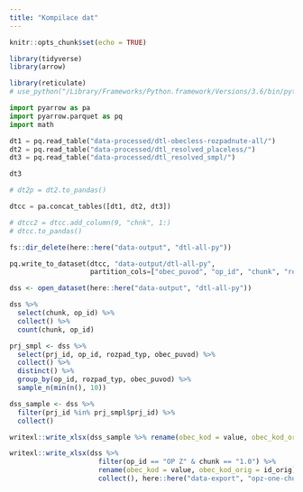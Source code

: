 ```yaml
---
title: "Kompilace dat"
---
```


```r
knitr::opts_chunk$set(echo = TRUE)

library(tidyverse)
library(arrow)

library(reticulate)
# use_python("/Library/Frameworks/Python.framework/Versions/3.6/bin/python3")
```

```python
import pyarrow as pa
import pyarrow.parquet as pq
import math
```


```python
dt1 = pq.read_table("data-processed/dtl-obecless-rozpadnute-all/")
dt2 = pq.read_table("data-processed/dtl_resolved_placeless/")
dt3 = pq.read_table("data-processed/dtl_resolved_smpl/")
```


```python
dt3
```



```python
# dt2p = dt2.to_pandas()

dtcc = pa.concat_tables([dt1, dt2, dt3])

# dtcc2 = dtcc.add_column(9, "chnk", 1:)
# dtcc.to_pandas()
```

```r
fs::dir_delete(here::here("data-output", "dtl-all-py"))
```

```python
pq.write_to_dataset(dtcc, "data-output/dtl-all-py", 
                    partition_cols=["obec_puvod", "op_id", "chunk", "rozpad_typ"])

```

```r
dss <- open_dataset(here::here("data-output", "dtl-all-py"))
```

```r
dss %>% 
  select(chunk, op_id) %>% 
  collect() %>% 
  count(chunk, op_id)
```

```r
prj_smpl <- dss %>% 
  select(prj_id, op_id, rozpad_typ, obec_puvod) %>% 
  collect() %>% 
  distinct() %>% 
  group_by(op_id, rozpad_typ, obec_puvod) %>% 
  sample_n(min(n(), 10))
```

```r
dss_sample <- dss %>% 
  filter(prj_id %in% prj_smpl$prj_id) %>% 
  collect()
```

```r
writexl::write_xlsx(dss_sample %>% rename(obec_kod = value, obec_kod_orig = id_orig), here::here("data-export", "sample_export.xlsx"))
```


```r
writexl::write_xlsx(dss %>% 
                      filter(op_id == "OP Z" & chunk == "1.0") %>% 
                      rename(obec_kod = value, obec_kod_orig = id_orig) %>% 
                      collect(), here::here("data-export", "opz-one-chunk.xlsx"))
```

